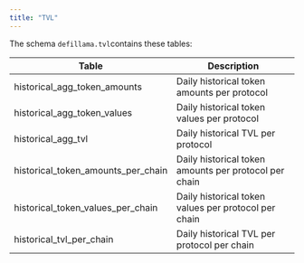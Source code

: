 ```yaml
---
title: "TVL"
---
```


The schema `defillama.tvl`contains these tables:

| Table                                  | Description                                           |
| -------------------------------------- | ----------------------------------------------------- |
| historical\_agg\_token\_amounts        | Daily historical token amounts per protocol           |
| historical\_agg\_token\_values         | Daily historical token values per protocol            |
| historical\_agg\_tvl                   | Daily historical TVL per protocol                     |
| historical\_token\_amounts\_per\_chain | Daily historical token amounts per protocol per chain |
| historical\_token\_values\_per\_chain  | Daily historical token values per protocol per chain  |
| historical\_tvl\_per\_chain            | Daily historical TVL per protocol per chain           |


